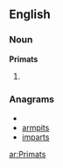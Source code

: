 ==English==

===Noun===
'''Primats'''

# {{plural of|[[Primat]]}}

===Anagrams===
* {{alphagram|aimprst}}
* [[armpits#English|armpits]]
* [[imparts#English|imparts]]


[[ar:Primats]]